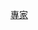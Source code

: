 {{Encourage|bgcolor=#0066CC|stripecolor=yellow|stripe=1|title=維基原創專家|fontcolor=white|align={{{align|right}}}}}<includeonly>[[Category:維基原創專家|{{PAGENAME}}]]</includeonly><noinclude>

[[Category:維基獎勵模板|專家]]
</noinclude>